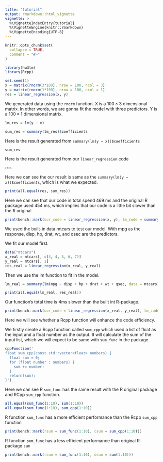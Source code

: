 ```yaml
---
title: "tutorial"
output: rmarkdown::html_vignette
vignette: >
  %\VignetteIndexEntry{tutorial}
  %\VignetteEngine{knitr::rmarkdown}
  %\VignetteEncoding{UTF-8}
---
```


```r
knitr::opts_chunk$set(
  collapse = TRUE,
  comment = "#>"
)
```

```r
library(hw3lm)
library(Rcpp)
```




```r
set.seed(1)
x = matrix(rnorm(3*100), nrow = 100, ncol = 3)
y = matrix(rnorm(1*100), nrow = 100, ncol = 1)
res = linear_regression(x, y)
```

We generated data using the `rnorm` function. X is a $100 \times 3$ dimensional matrix. In other words, we are gonna fit the model with three predictors. Y is a $100 \times 1$ dimensional matrix. 

```r
lm_res = lm(y ~ x)
```

```r
sum_res = summary(lm_res)$coefficients
```

Here is the result generated from `summary(lm(y ~ x))$coefficients`

```r
sum_res
```

Here is the result generated from our `linear_regression` code

```r
res
```

Here we can see the our result is same as the `summary(lm(y ~ x))$coefficients`, which is what we expected.

```r
print(all.equal(res, sum_res))
```

Here we can see that our code in total spend 469 ms and the original R package used 454 ms, which implies that our code is a little bit slower than the R original 

```r
print(bench::mark(our_code = linear_regression(x, y), lm_code = summary(lm(y ~ x))$coefficients))
```

We used the built-in data mtcars to test our model. With mpg as the response, disp, hp, drat, wt, and qsec are the predictors. 

We fit our model first.

```r
data("mtcars")
x_real = mtcars[, c(3, 4, 5, 6, 7)]
y_real = mtcars[, 1]
res_real = linear_regression(x_real, y_real)
```

Then we use the lm function to fit in the model.

```r
lm_real = summary(lm(mpg ~ disp + hp + drat + wt + qsec, data = mtcars))$coefficients
```



```r
print(all.equal(lm_real, res_real))
```

Our function's total time is 4ms slower than the built int R-package.

```r
print(bench::mark(our_code = linear_regression(x_real, y_real), lm_code = summary(lm(mpg ~ disp + hp + drat + wt + qsec, data = mtcars))$coefficients))
```

Here we will see whether a Rcpp function will enhance the code efficiency.

We firstly create a Rcpp function called `sum_cpp` which used a list of float as the input and a float number as the output. It will calculate the sum of the input list, which we will expect to be same with `sum_func` in the package

```r
cppFunction('
float sum_cpp(const std::vector<float> numbers) {
  float sum = 0;
  for (float number : numbers) {
    sum += number;
  }
  return(sum);
}')
```

Here we can see R `sum_func` has the same result with the R original package and RCpp `sum_cpp` function.

```r
all.equal(sum_func(1:10), sum(1:10))
all.equal(sum_func(1:10), sum_cpp(1:10))
```

R function `sum_func` has a more efficient performance than the Rcpp `sum_cpp` function

```r
print(bench::mark(rsum = sum_func(1:10), csum = sum_cpp(1:10)))
```

R function `sum_func` has a less efficient performance than original R package `sum`

```r
print(bench::mark(rsum = sum_func(1:10), osum = sum(1:10)))
```


